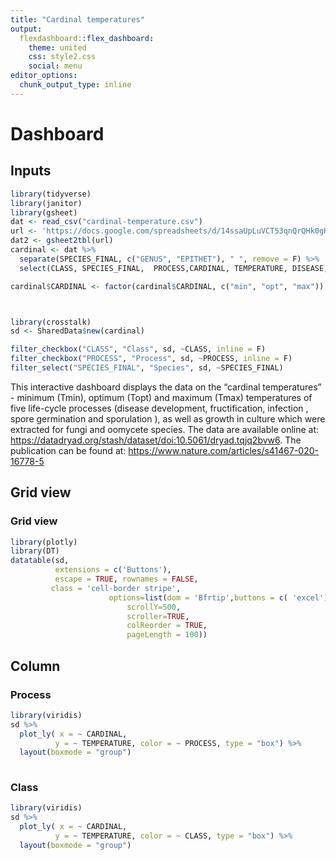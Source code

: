 ```yaml
---
title: "Cardinal temperatures"
output: 
  flexdashboard::flex_dashboard:
    theme: united
    css: style2.css
    social: menu
editor_options: 
  chunk_output_type: inline
---
```


# Dashboard

## Inputs {.sidebar data-width="280"}

```r
library(tidyverse)
library(janitor)
library(gsheet)
dat <- read_csv("cardinal-temperature.csv")
url <- 'https://docs.google.com/spreadsheets/d/14ssaUpLuVCT53qnQrQHk0gHh2SFn2prUY6Af078P648/edit?usp=sharing'
dat2 <- gsheet2tbl(url)
cardinal <- dat %>% 
  separate(SPECIES_FINAL, c("GENUS", "EPITHET"), " ", remove = F) %>% 
  select(CLASS, SPECIES_FINAL,  PROCESS,CARDINAL, TEMPERATURE, DISEASE, HOST_PLANT)

cardinal$CARDINAL <- factor(cardinal$CARDINAL, c("min", "opt", "max"))




```

```r
library(crosstalk)
sd <- SharedData$new(cardinal)
```

```r

filter_checkbox("CLASS", "Class", sd, ~CLASS, inline = F)
filter_checkbox("PROCESS", "Process", sd, ~PROCESS, inline = F)
filter_select("SPECIES_FINAL", "Species", sd, ~SPECIES_FINAL)

```

This interactive dashboard displays the data on the "cardinal temperatures" - minimum (Tmin), optimum (Topt) and maximum (Tmax) temperatures of five life-cycle processes (disease development, fructification, infection , spore germination and sporulation ), as well as growth in culture which were extracted for fungi and oomycete species. The data are available online at: <https://datadryad.org/stash/dataset/doi:10.5061/dryad.tqjq2bvw6>. The publication can be found at: <https://www.nature.com/articles/s41467-020-16778-5>

## Grid view

### Grid view

```r
library(plotly)
library(DT)
datatable(sd, 
          extensions = c('Buttons'),
          escape = TRUE, rownames = FALSE,
         class = 'cell-border stripe',
                      options=list(dom = 'Bfrtip',buttons = c( 'excel'),deferRender=TRUE, 
                          scrollY=500, 
                          scroller=TRUE,
                          colReorder = TRUE,
                          pageLength = 100))

```

## Column {.tabset data-width="500"}

### Process

```r
library(viridis)
sd %>% 
  plot_ly( x = ~ CARDINAL,
          y = ~ TEMPERATURE, color = ~ PROCESS, type = "box") %>% 
  layout(boxmode = "group")
 
```

### Class

```r
library(viridis)
sd %>% 
  plot_ly( x = ~ CARDINAL,
          y = ~ TEMPERATURE, color = ~ CLASS, type = "box") %>% 
  layout(boxmode = "group")
 
```

# 
